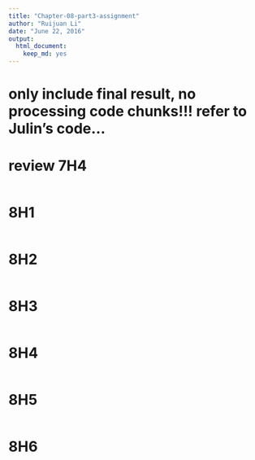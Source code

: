 ```yaml
---
title: "Chapter-08-part3-assignment"
author: "Ruijuan Li"
date: "June 22, 2016"
output: 
  html_document: 
    keep_md: yes
---
```

# only include final result, no processing code chunks!!! refer to Julin's code... 
# review 7H4
```r

```

# 8H1
```r

```

# 8H2
```r

```

# 8H3 
```r

```

# 8H4
```r

```

# 8H5
```r

```

# 8H6 
```r

```




